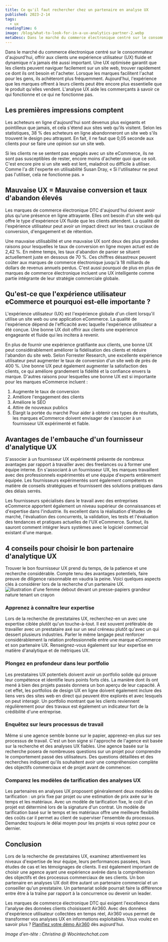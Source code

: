 ```yaml
---
title: Ce qu'il faut rechercher chez un partenaire en analyse UX
published: 2023-2-14
tags:
  - ux
readingTime: 6
image: /blog/what-to-look-for-in-a-ux-analytics-partner-2.webp
metaDesc: Dans le marché du commerce électronique centré sur le consommateur d'aujourd'hui, offrir aux clients une expérience utilisateur (UX) fluide et dynamique n'a jamais été aussi important. Une UX optimisée garantit que les clients peuvent naviguer facilement sur un site web, trouver rapidement ce dont ils ont besoin et l'acheter.
---
```


Dans le marché du commerce électronique centré sur le consommateur d'aujourd'hui, offrir aux clients une expérience utilisateur (UX) fluide et dynamique n'a jamais été aussi important. Une UX optimisée garantit que les clients peuvent naviguer facilement sur un site web, trouver rapidement ce dont ils ont besoin et l'acheter. Lorsque les marques facilitent l'achat pour les gens, ils achèteront plus fréquemment. Aujourd'hui, l'expérience que les marques offrent à leurs clients peut être encore plus essentielle que le produit qu'elles vendent. L'analyse UX aide les commerçants à savoir ce qui fonctionne et ce qui ne fonctionne pas.

## Les premières impressions comptent

Les acheteurs en ligne d'aujourd'hui sont devenus plus exigeants et pointilleux que jamais, et cela s'étend aux sites web qu'ils visitent. Selon les statistiques, 38 % des acheteurs en ligne abandonneront un site web s'ils trouvent le design peu attrayant. En fait, il ne faut que 0,05 seconde aux clients pour se faire une opinion sur un site web.

Si les clients ne se sentent pas engagés avec un site eCommerce, ils ne sont pas susceptibles de rester, encore moins d'acheter quoi que ce soit. C'est encore pire si un site web est lent, maladroit ou difficile à utiliser. Comme l'a dit l'experte en utilisabilité Susan Dray, « Si l'utilisateur ne peut pas l'utiliser, cela ne fonctionne pas. »

## Mauvaise UX = Mauvaise conversion et taux d'abandon élevés

Les marques de commerce électronique DTC d'aujourd'hui doivent avoir plus qu'une présence en ligne attrayante. Elles ont besoin d'un site web qui offre le type d'expérience UX fluide que les clients attendent. La qualité de l'expérience utilisateur peut avoir un impact direct sur les taux cruciaux de conversion, d'engagement et de rétention.

Une mauvaise utilisabilité et une mauvaise UX sont deux des plus grandes raisons pour lesquelles le taux de conversion en ligne moyen actuel est de 2,42 %. En même temps, les taux d'abandon de panier se situent actuellement juste en dessous de 70 %. Ces chiffres désastreux peuvent coûter aux marques de commerce électronique jusqu'à 18 milliards de dollars de revenus annuels perdus. C'est aussi pourquoi de plus en plus de marques de commerce électronique incluent une UX intelligente comme partie intégrante de leur stratégie commerciale globale.

<BlogInnerCardWrapper slug='how-to-reduce-annoying-checkout-form-fills' />

## Qu'est-ce que l'expérience utilisateur eCommerce et pourquoi est-elle importante ?

L'expérience utilisateur (UX) est l'expérience globale d'un client lorsqu'il utilise un site web ou une application eCommerce. La qualité de l'expérience dépend de l'efficacité avec laquelle l'expérience utilisateur a été conçue. Une bonne UX doit offrir aux clients une expérience engageante et fluide qui les incitera à revenir.

En plus de fournir une expérience gratifiante aux clients, une bonne UX peut considérablement améliorer la fidélisation des clients et réduire l'abandon du site web. Selon Forrester Research, une excellente expérience utilisateur peut augmenter le taux de conversion d'un site web de près de 400 %. Une bonne UX peut également augmenter la satisfaction des clients, ce qui améliore grandement la fidélité et la confiance envers la marque. D'autres raisons pour lesquelles une bonne UX est si importante pour les marques eCommerce incluent :

1. Augmente le taux de conversion
2. Améliore l'engagement des clients
3. Améliore le SEO
4. Attire de nouveaux publics
5. Élargit la portée du marché
   Pour aider à obtenir ces types de résultats, les marques eCommerce doivent envisager de s'associer à un fournisseur UX expérimenté et fiable.

<BlogInnerCardWrapper slug='investing-in-paid-media-vs-investing-in-cro' />

## Avantages de l'embauche d'un fournisseur d'analytique UX

S'associer à un fournisseur UX expérimenté présente de nombreux avantages par rapport à travailler avec des freelances ou à former une équipe interne. En s'associant à un fournisseur UX, les marques travaillent avec des professionnels expérimentés et une équipe d'experts entièrement équipée. Les fournisseurs expérimentés sont également compétents en matière de conseils stratégiques et fournissent des solutions pratiques dans des délais serrés.

Les fournisseurs spécialisés dans le travail avec des entreprises eCommerce apportent également un niveau supérieur de connaissances et d'expertise dans l'industrie. Ils excellent dans la réalisation d'études de marché, l'évaluation des concurrents, la validation, les tests et l'évaluation des tendances et pratiques actuelles de l'UX eCommerce. Surtout, ils sauront comment intégrer leurs systèmes avec le logiciel commercial existant d'une marque.

## 4 conseils pour choisir le bon partenaire d'analytique UX

Trouver le bon fournisseur UX prend du temps, de la patience et une recherche considérable. Compte tenu des avantages potentiels, faire preuve de diligence raisonnable en vaudra la peine. Voici quelques aspects clés à considérer lors de la recherche d'un partenaire UX.
![illustration d'une femme debout devant un presse-papiers grandeur nature tenant un crayon](/blog/what-to-look-for-in-a-ux-analytics-partner-1.webp)

### Apprenez à connaître leur expertise

Lors de la recherche de prestataires UX, recherchez-en un avec une expertise ciblée plutôt qu'un touche-à-tout. Il est souvent préférable de travailler avec un prestataire axé sur un seul créneau plutôt qu'avec un qui dessert plusieurs industries. Parler le même langage peut renforcer considérablement la relation professionnelle entre une marque eCommerce et son partenaire UX. Renseignez-vous également sur leur expertise en matière d'analytique et de métriques UX.

### Plongez en profondeur dans leur portfolio

Les prestataires UX potentiels doivent avoir un portfolio solide qui prouve leur compétence et identifie leurs points forts clés. La manière dont ils ont mené à bien des projets passés donnera un bon aperçu de leur capacité. À cet effet, les portfolios de design UX en ligne doivent également inclure des liens vers des sites web en direct qui peuvent être explorés et avec lesquels on peut interagir. Un portfolio montrant que les clients reviennent régulièrement pour des travaux est également un indicateur fort de la crédibilité d'une entreprise.

### Enquêtez sur leurs processus de travail

Même si une agence semble bonne sur le papier, apprenez-en plus sur ses processus de travail. C'est un bon signe si l'approche de l'agence est basée sur la recherche et des analyses UX fiables. Une agence basée sur la recherche posera de nombreuses questions sur un projet pour comprendre le comportement passé des utilisateurs. Des questions détaillées et des recherches indiquent qu'ils souhaitent avoir une compréhension complète des objectifs commerciaux et de projet avant de commencer.

### Comparez les modèles de tarification des analyses UX

Les partenaires en analyses UX proposent généralement deux modèles de tarification : un prix fixe par projet ou une estimation de prix axée sur le temps et les matériaux. Avec un modèle de tarification fixe, le coût d'un projet est déterminé lors de la signature d'un contrat. Un modèle de tarification basé sur le temps et les matériaux offre une meilleure flexibilité des coûts car il permet au client de superviser l'ensemble du processus. Demandez toujours le délai moyen pour les projets si vous optez pour ce dernier.

## Conclusion

Lors de la recherche de prestataires UX, examinez attentivement les niveaux d'expertise de leur équipe, leurs performances passées, leurs études de cas et les témoignages de clients. Il est également important de choisir une agence ayant une expérience avérée dans la compréhension des objectifs et des processus commerciaux de ses clients. Un bon partenaire en analyses UX doit être autant un partenaire commercial et un conseiller qu'un prestataire. Un partenariat solide pourrait faire la différence entre être à la traîne par rapport à la concurrence ou devenir un leader.

Les marques de commerce électronique DTC qui exigent l'excellence dans l'analyse des données clients choisissent Air360. Avec des données d'expérience utilisateur collectées en temps réel, Air360 vous permet de transformer vos analyses UX en informations exploitables. Vous voulez en savoir plus ? [Planifiez votre démo Air360](/en/request-demo) dès aujourd'hui.

_Image d'en-tête : Christina @ Wocintechchat.com_
